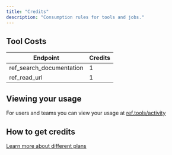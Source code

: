 ```yaml
---
title: "Credits"
description: "Consumption rules for tools and jobs."
---
```


## Tool Costs

| Endpoint | Credits |
| --- | --- |
| ref_search_documentation | 1 |
| ref_read_url | 1 |

## Viewing your usage

For users and teams you can view your usage at [ref.tools/activity](https://ref.tools/activity)

## How to get credits

[Learn more about different plans](/usage/pricing)